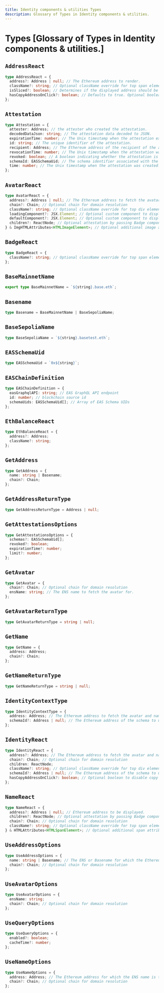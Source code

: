 ```yaml
---
title: Identity components & utilities Types
description: Glossary of Types in Identity components & utilities.
---
```


# Types [Glossary of Types in Identity components & utilities.]

## `AddressReact`

```ts
type AddressReact = {
  address?: Address | null; // The Ethereum address to render.
  className?: string; // Optional className override for top span element.
  isSliced?: boolean; // Determines if the displayed address should be sliced.
  hasCopyAddressOnClick?: boolean; // Defaults to true. Optional boolean to disable copy address on click functionality.
};
```

## `Attestation`

```ts
type Attestation = {
  attester: Address; // the attester who created the attestation.
  decodedDataJson: string; // The attestation data decoded to JSON.
  expirationTime: number; // The Unix timestamp when the attestation expires (0 for no expiration).
  id: string; // The unique identifier of the attestation.
  recipient: Address; // The Ethereum address of the recipient of the attestation.
  revocationTime: number; // The Unix timestamp when the attestation was revoked, if applicable.
  revoked: boolean; // A boolean indicating whether the attestation is revocable or not.
  schemaId: EASSchemaUid; // The schema identifier associated with the attestation.
  time: number; // The Unix timestamp when the attestation was created.
};
```

## `AvatarReact`

```ts
type AvatarReact = {
  address?: Address | null; // The Ethereum address to fetch the avatar for.
  chain?: Chain; // Optional chain for domain resolution
  className?: string; // Optional className override for top div element.
  loadingComponent?: JSX.Element; // Optional custom component to display while the avatar data is loading.
  defaultComponent?: JSX.Element; // Optional custom component to display when no ENS name or avatar is available.
  children?: ReactNode; // Optional attestation by passing Badge component as its children
} & ImgHTMLAttributes<HTMLImageElement>; // Optional additional image attributes to apply to the avatar.
```

## `BadgeReact`

```ts
type BadgeReact = {
  className?: string; // Optional className override for top span element.
};
```

## `BaseMainnetName`

```ts
export type BaseMainnetName = `${string}.base.eth`;
```

## `Basename`

```ts
type Basename = BaseMainnetName | BaseSepoliaName;
```

## `BaseSepoliaName`

```ts
type BaseSepoliaName = `${string}.basetest.eth`;
```

## `EASSchemaUid`

```ts
type EASSchemaUid = `0x${string}`;
```

## `EASChainDefinition`

```ts
type EASChainDefinition = {
  easGraphqlAPI: string; // EAS GraphQL API endpoint
  id: number; // blockchain source id
  schemaUids: EASSchemaUid[]; // Array of EAS Schema UIDs
};
```

## `EthBalanceReact`

```ts
type EthBalanceReact = {
  address?: Address;
  className?: string;
};
```

## `GetAddress`

```ts
type GetAddress = {
  name: string | Basename;
  chain?: Chain;
};
```

## `GetAddressReturnType`

```ts
type GetAddressReturnType = Address | null;
```

## `GetAttestationsOptions`

```ts
type GetAttestationsOptions = {
  schemas?: EASSchemaUid[];
  revoked?: boolean;
  expirationTime?: number;
  limit?: number;
};
```

## `GetAvatar`

```ts
type GetAvatar = {
  chain?: Chain; // Optional chain for domain resolution
  ensName: string; // The ENS name to fetch the avatar for.
};
```

## `GetAvatarReturnType`

```ts
type GetAvatarReturnType = string | null;
```

## `GetName`

```ts
type GetName = {
  address: Address;
  chain?: Chain;
};
```

## `GetNameReturnType`

```ts
type GetNameReturnType = string | null;
```

## `IdentityContextType`

```ts
type IdentityContextType = {
  address: Address; // The Ethereum address to fetch the avatar and name for.
  schemaId?: Address | null; // The Ethereum address of the schema to use for EAS attestation.
};
```

## `IdentityReact`

```ts
type IdentityReact = {
  address?: Address; // The Ethereum address to fetch the avatar and name for.
  chain?: Chain; // Optional chain for domain resolution
  children: ReactNode;
  className?: string; // Optional className override for top div element.
  schemaId?: Address | null; // The Ethereum address of the schema to use for EAS attestation.
  hasCopyAddressOnClick?: boolean; // Optional boolean to disable copy address on click functionality.
};
```

## `NameReact`

```ts
type NameReact = {
  address?: Address | null; // Ethereum address to be displayed.
  children?: ReactNode; // Optional attestation by passing Badge component as its children
  chain?: Chain; // Optional chain for domain resolution
  className?: string; // Optional className override for top span element.
} & HTMLAttributes<HTMLSpanElement>; // Optional additional span attributes to apply to the name.
```

## `UseAddressOptions`

```ts
type UseAddressOptions = {
  name: string | Basename; // The ENS or Basename for which the Ethereum address is to be fetched
  chain?: Chain; // Optional chain for domain resolution
};
```

## `UseAvatarOptions`

```ts
type UseAvatarOptions = {
  ensName: string;
  chain?: Chain; // Optional chain for domain resolution
};
```

## `UseQueryOptions`

```ts
type UseQueryOptions = {
  enabled?: boolean;
  cacheTime?: number;
};
```

## `UseNameOptions`

```ts
type UseNameOptions = {
  address: Address; // The Ethereum address for which the ENS name is to be fetched.
  chain?: Chain; // Optional chain for domain resolution
};
```
